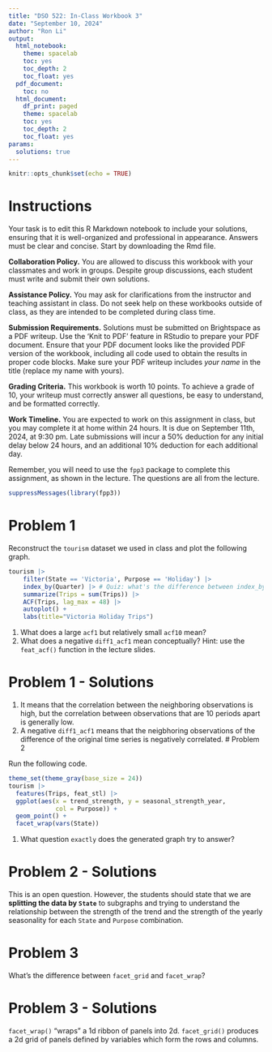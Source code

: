 ```yaml
---
title: "DSO 522: In-Class Workbook 3"
date: "September 10, 2024"
author: "Ron Li"
output:
  html_notebook:
    theme: spacelab
    toc: yes
    toc_depth: 2
    toc_float: yes
  pdf_document:
    toc: no
  html_document:
    df_print: paged
    theme: spacelab
    toc: yes
    toc_depth: 2
    toc_float: yes
params:
  solutions: true
---
```


```r
knitr::opts_chunk$set(echo = TRUE)
```

# Instructions


Your task is to edit this R Markdown notebook to include your solutions, ensuring that it is well-organized and professional in appearance. Answers must be clear and concise.
Start by downloading the Rmd file.

**Collaboration Policy.**
You are allowed to discuss this workbook with your classmates and work in groups. Despite group discussions, each student must write and submit their own solutions.

**Assistance Policy.**
You may ask for clarifications from the instructor and teaching assistant in class. Do not seek help on these workbooks outside of class, as they are intended to be completed during class time.

**Submission Requirements.**
Solutions must be submitted on Brightspace as a PDF writeup. Use the 'Knit to PDF' feature in RStudio to prepare your PDF document. Ensure that your PDF document looks like the provided PDF version of the workbook, including all code used to obtain the results in proper code blocks.
Make sure your PDF writeup includes *your name* in the title (replace my name with yours).

**Grading Criteria.**
This workbook is worth 10 points. To achieve a grade of 10, your writeup must correctly answer all questions, be easy to understand, and be formatted correctly.

**Work Timeline.**
You are expected to work on this assignment in class, but you may complete it at home within 24 hours. It is due on September 11th, 2024, at 9:30 pm.
Late submissions will incur a 50% deduction for any initial delay below 24 hours, and an additional 10% deduction for each additional day.


Remember, you will need to use the `fpp3` package to complete this assignment, as shown in the lecture. The questions are all from the lecture.

```r
suppressMessages(library(fpp3))
```

# Problem 1

Reconstruct the `tourism` dataset we used in class and plot the following graph.

```r
tourism |>
    filter(State == 'Victoria', Purpose == 'Holiday') |>
    index_by(Quarter) |> # Quiz: what's the difference between index_by and group_by?
    summarize(Trips = sum(Trips)) |>
    ACF(Trips, lag_max = 48) |>
    autoplot() +
    labs(title="Victoria Holiday Trips")
```

 1. What does a large `acf1` but relatively small `acf10` mean?
 2. What does a negative `diff1_acf1` mean conceptually? Hint: use the `feat_acf()` function in the lecture slides.

  

# Problem 1 - Solutions

1. It means that the correlation between the neighboring observations is high, but the correlation between observations that are 10 periods apart is generally low.
2. A negative `diff1_acf1` means that the neigbhoring observations of the difference of the original time series is negatively correlated.
# Problem 2

Run the following code.

```r
theme_set(theme_gray(base_size = 24))
tourism |>
  features(Trips, feat_stl) |>
  ggplot(aes(x = trend_strength, y = seasonal_strength_year,
             col = Purpose)) +
  geom_point() +
  facet_wrap(vars(State))
```

1. What question `exactly` does the generated graph try to answer?

# Problem 2 - Solutions

This is an open question. However, the students should state that we are **splitting the data by `State`** to subgraphs and trying to understand the relationship between the strength of the trend and the strength of the yearly seasonality for each `State` and `Purpose` combination.

# Problem 3

What's the difference between `facet_grid` and `facet_wrap`?

# Problem 3 - Solutions

`facet_wrap()` “wraps” a 1d ribbon of panels into 2d. `facet_grid()` produces a 2d grid of panels defined by variables which form the rows and columns.
